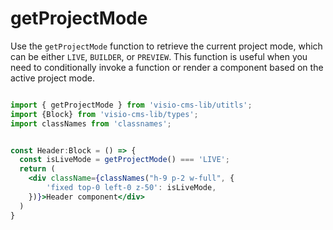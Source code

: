 # getProjectMode
Use the `getProjectMode` function to retrieve the current project mode, which can be either `LIVE`, `BUILDER`, or `PREVIEW`. This function is useful when you need to conditionally invoke a function or render a component based on the active project mode.

```jsx  

import { getProjectMode } from 'visio-cms-lib/utitls';
import {Block} from 'visio-cms-lib/types';
import classNames from 'classnames';


const Header:Block = () => {
  const isLiveMode = getProjectMode() === 'LIVE';
  return (
    <div className={classNames("h-9 p-2 w-full", {
        'fixed top-0 left-0 z-50': isLiveMode,
    })}>Header component</div>
  )
}

```